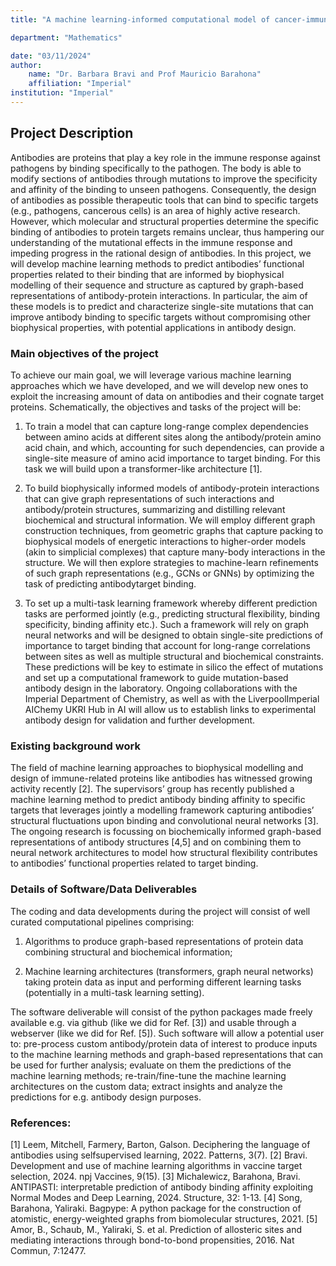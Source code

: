 ```yaml
---
title: "A machine learning-informed computational model of cancer-immune interactions"

department: "Mathematics"

date: "03/11/2024"
author: 
    name: "Dr. Barbara Bravi and Prof Mauricio Barahona"
    affiliation: "Imperial"
institution: "Imperial"
---
```

## Project Description

Antibodies are proteins that play a key role in the immune response
against pathogens by binding specifically to the pathogen. The body is
able to modify sections of antibodies through mutations to improve the
specificity and affinity of the binding to unseen pathogens.
Consequently, the design of antibodies as possible therapeutic tools
that can bind to specific targets (e.g., pathogens, cancerous cells)
is an area of highly active research. However, which molecular and
structural properties determine the specific binding of antibodies to
protein targets remains unclear, thus hampering our understanding of
the mutational effects in the immune response and impeding progress in
the rational design of antibodies. In this project, we will develop
machine learning methods to predict antibodies’ functional properties
related to their binding that are informed by biophysical modelling of
their sequence and structure as captured by graph-based
representations of antibody-protein interactions. In particular, the
aim of these models is to predict and characterize single-site
mutations that can improve antibody binding to specific targets
without compromising other biophysical properties, with potential
applications in antibody design.

### Main objectives of the project

To achieve our main goal, we will leverage various machine learning
approaches which we have developed, and we will develop new ones to
exploit the increasing amount of data on antibodies and their cognate
target proteins.  Schematically, the objectives and tasks of the
project will be:

1. To train a model that can capture long-range complex dependencies
between amino acids at different sites along the antibody/protein
amino acid chain, and which, accounting for such dependencies, can
provide a single-site measure of amino acid importance to target
binding. For this task we will build upon a transformer-like
architecture [1].

2. To build biophysically informed models of antibody-protein
interactions that can give graph representations of such interactions
and antibody/protein structures, summarizing and distilling relevant
biochemical and structural information. We will employ different graph
construction techniques, from geometric graphs that capture packing to
biophysical models of energetic interactions to higher-order models
(akin to simplicial complexes) that capture many-body interactions in
the structure. We will then explore strategies to machine-learn
refinements of such graph representations (e.g., GCNs or GNNs) by
optimizing the task of predicting antibodytarget binding.

3. To set up a multi-task learning framework whereby different
prediction tasks are performed jointly (e.g., predicting structural
flexibility, binding specificity, binding affinity etc.). Such a
framework will rely on graph neural networks and will be designed to
obtain single-site predictions of importance to target binding that
account for long-range correlations between sites as well as multiple
structural and biochemical constraints. These predictions will be key
to estimate in silico the effect of mutations and set up a
computational framework to guide mutation-based antibody design in the
laboratory.  Ongoing collaborations with the Imperial Department of
Chemistry, as well as with the LiverpoolImperial AIChemy UKRI Hub in
AI will allow us to establish links to experimental antibody design
for validation and further development.

### Existing background work

The field of machine learning approaches to biophysical modelling and
design of immune-related proteins like antibodies has witnessed
growing activity recently [2]. The supervisors’ group has recently
published a machine learning method to predict antibody binding
affinity to specific targets that leverages jointly a modelling
framework capturing antibodies’ structural fluctuations upon binding
and convolutional neural networks [3]. The ongoing research is
focussing on biochemically informed graph-based representations of
antibody structures [4,5] and on combining them to neural network
architectures to model how structural flexibility contributes to
antibodies’ functional properties related to target binding.

### Details of Software/Data Deliverables

The coding and data developments during the project will consist of
well curated computational pipelines comprising:

1. Algorithms to produce graph-based representations of protein data combining structural and
biochemical information;

2. Machine learning architectures (transformers, graph neural
networks) taking protein data as input and performing different
learning tasks (potentially in a multi-task learning setting).


The software deliverable will consist of the python packages made
freely available e.g. via github (like we did for Ref. [3]) and usable
through a webserver (like we did for Ref. [5]). Such software will
allow a potential user to: pre-process custom antibody/protein data of
interest to produce inputs to the machine learning methods and
graph-based representations that can be used for further analysis;
evaluate on them the predictions of the machine learning methods;
re-train/fine-tune the machine learning architectures on the custom
data; extract insights and analyze the predictions for e.g. antibody
design purposes.

### References:

[1] Leem, Mitchell, Farmery, Barton, Galson. Deciphering the language of antibodies using selfsupervised learning, 2022. Patterns, 3(7).
[2] Bravi. Development and use of machine learning algorithms in vaccine target selection, 2024.
npj Vaccines, 9(15).
[3] Michalewicz, Barahona, Bravi. ANTIPASTI: interpretable prediction of antibody binding
affinity exploiting Normal Modes and Deep Learning, 2024. Structure, 32: 1-13.
[4] Song, Barahona, Yaliraki. Bagpype: A python package for the construction of atomistic,
energy-weighted graphs from biomolecular structures, 2021.
[5] Amor, B., Schaub, M., Yaliraki, S. et al. Prediction of allosteric sites and mediating interactions
through bond-to-bond propensities, 2016. Nat Commun, 7:12477.